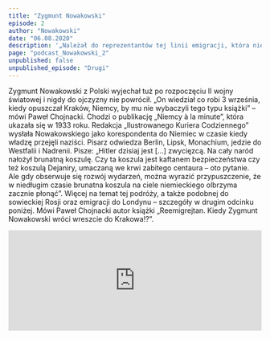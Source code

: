 ```yaml
---
title: "Zygmunt Nowakowski"
episode: 2
author: "Nowakowski"
date: "06.08.2020"
description: '„Należał do reprezentantów tej linii emigracji, która nie pogodziła się z Jałtą" – mówi Paweł Chojnacki, autor książki „Reemigrejtan. Kiedy Zygmunt Nowakowski wróci wreszcie do Krakowa!?'
page: "podcast_Nowakowski_2"
unpublished: false
unpublished_episode: "Drugi"
---
```


Zygmunt Nowakowski z Polski wyjechał tuż po rozpoczęciu II wojny światowej i nigdy do ojczyzny nie powrócił. „On wiedział co robi 3 września, kiedy opuszczał Kraków, Niemcy, by mu nie wybaczyli tego typu książki” – mówi Paweł Chojnacki. Chodzi o publikację „Niemcy à la minute”, która ukazała się w 1933 roku. Redakcja „Ilustrowanego Kuriera Codziennego” wysłała Nowakowskiego jako korespondenta do Niemiec w czasie kiedy władzę przejęli naziści. Pisarz odwiedza Berlin, Lipsk, Monachium, jedzie do Westfalii i Nadrenii. Pisze: „Hitler dzisiaj jest […] zwycięzcą. Na cały naród nałożył brunatną koszulę. Czy ta koszula jest kaftanem bezpieczeństwa czy też koszulą Dejaniry, umaczaną we krwi zabitego centaura – oto pytanie. Ale gdy obserwuje się rozwój wydarzeń, można wyrazić przypuszczenie, że w niedługim czasie brunatna koszula na ciele niemieckiego olbrzyma zacznie płonąć”. Więcej na temat tej podróży, a także podobnej do sowieckiej Rosji oraz emigracji do Londynu – szczegóły w drugim odcinku poniżej. Mówi Paweł Chojnacki autor książki „Reemigrejtan. Kiedy Zygmunt Nowakowski wróci wreszcie do Krakowa!?”.

<iframe src="https://widget.spreaker.com/player?episode_id=40115341&theme=light&playlist=false&playlist-continuous=false&autoplay=false&live-autoplay=false&chapters-image=true&episode_image_position=right&hide-logo=false&hide-likes=false&hide-comments=false&hide-sharing=false&hide-download=true" width="100%" height="200px" frameborder="0"></iframe>
